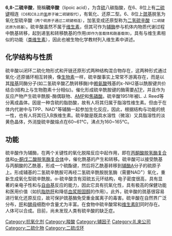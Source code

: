 
{{Chembox
| ImageFile = Lipoic acid.svg
| ImageSize =
| ImageFile1 = Lipoic-acid-3D-vdW.png
| IUPACName = (''R'')-5-(1,2-dithiolan-3-yl)pentanoic acid
| OtherNames = 
| Section1 = {{Chembox Identifiers
| CASNo = 1200-22-2
|  CASNo_Ref = {{cascite}}
| PubChem = 6112
| SMILES = OC(=O)CCCC[C@@H]1CCSS1
| MeSHName = Lipoic+acid
 }}
| Section2 = {{Chembox Properties
| Formula = C<sub>8</sub>H<sub>14</sub>O<sub>2</sub>S<sub>2</sub>
| MolarMass = 206.33 
| Appearance =
| Density =
| MeltingPt =
| BoilingPt =
 }}
| Section3 = {{Chembox Hazards
| Solubility =
| MainHazards =
| FlashPt =
| Autoignition =
 }}
<!--| Section4 = {{Chembox Pharmacology
| Bioavail = 30% (oral)<ref>{{cite journal |author=Teichert J, Hermann R, Ruus P, Preiss R |title=Plasma kinetics, metabolism, and urinary excretion of alpha-lipoic acid following oral administration in healthy volunteers |journal=J Clin Pharmacol |volume=43 |issue=11 |pages=1257–67 |year=2003 |month=November |pmid=14551180 |doi=10.1177/0091270003258654 |url=}}</ref>
 }}-->
}}

'''6,8-二硫辛酸'''，簡稱'''硫辛酸'''（lipoic acid），为含[[硫|硫]]八碳脂酸，在6、8位上有[[二硫键|二硫键]]相连<small>（C6和C8上的[[氢|氢]]原子被二硫键取代）</small>，有氧化、还原二型。6、8位上[[巯基|巯基]]脱氢为氧化型硫辛酸<small>（两个硫原子通过二硫键相连）</small>，加氢变成还原型称为[[二氢硫辛酸|二氢硫辛酸]]<small>（二硫键还原为巯基）</small>。硫辛酸虽然不属于[[维生素|维生素]]，但其可作为[[辅酶|辅酶]]参与机体内物质代谢过程中酰基转移，起到递氢和转移酰基的作用<small>(即作为氢载体和酰基载体)</small>，具有与维生素相似的功能（[[类维生素|类维生素]]），因此也被生物化学教材列入维生素中讲述。

== 化学结构与性质 ==
硫辛酸以闭环二硫化物形式和开链还原形式两种结构混合物存在，这两种形式通过氧化-还原循环相互转换，像[[生物素|生物素]]一样，硫辛酸事实上常常不游离存在，而是以其[[羧基|羧基]]同酶分子(如二氢硫辛酸乙酰转移酶)中[[赖氨酸|赖氨酸]]残基的ε-NH2基以酰胺键共价结合(结构上与生物胞素十分相似)。催化形成硫辛酰胺键的酶需要[[三磷酸腺苷|ATP]]，并且作为反应产物产生硫辛酰胺-酶偶联物、[[AMP|AMP]]和[[焦磷酸|焦磷酸]]。硫辛酸1951年被L. J. Reed等分离成晶体。因是一种含硫的脂肪酸，故有人将其归属于脂溶性维生素。但由于在体内代谢中与TPP、NAD<sup>+</sup>等辅酶一起参加生化反应，因此，根据结构与功能的统一性，也有人将其归入B族维生素。硫辛酸是既具水溶性（微溶）又具脂溶性的淡黄色晶体，外消旋硫辛酸熔点在60~61℃，沸点为160~165℃。

== 功能 ==
硫辛酸作为辅酶，在两个关键性的氧化脱羧反应中起作用，即在[[丙酮酸脱氢酶复合体|丙酮酸脱氢酶复合体]]和[[α-酮戊二酸脱氢酶复合体|α-酮戊二酸脱氢酶复合体]]中，催化酰基的产生和转移。硫辛酸可以接受酰基与丙酮酸的乙酰基，形成一个硫酯键，然后将乙酰基转移到[[辅酶A|辅酶A]]分子的硫原子上。形成辅基的二氢硫辛酰胺可再经二氢硫辛酰胺脱氢酶（需要NAD<sup>+</sup>）氧化，重新生成氧化型硫辛酰胺。α-硫辛酸含有双硫五元环结构，电子密度很高，具有显著的亲电子性和与[[自由基|自由基]]反应的能力，因此它具有抗氧化性，具有极高的保健功能和医用价值（如抗[[脂肪肝|脂肪肝]]和降低[[血浆|血浆]][[胆固醇|胆固醇]]的作用）。此外，硫辛酸的巯基很容易进行氧化还原反应，故可保护巯基酶免受重金属离子的毒害。硫辛酸在自然界广泛分布，[[肝|肝]]和[[酵母|酵母]]细胞中含量尤为丰富。在食物中硫辛酸常和[[维生素B1|维生素B1]]同时存在。人体可以合成。目前，尚未发现人类有硫辛酸的缺乏症。

{{酶辅因子}}
{{螯合剂}}
{{抗氧化剂}}

[[Category:抗氧化剂|Category:抗氧化剂]]
[[Category:羧酸|Category:羧酸]]
[[Category:辅因子|Category:辅因子]]
[[Category:礼来公司|Category:礼来公司]]
[[Category:二硫化物|Category:二硫化物]]
[[Category:二硫戊环|Category:二硫戊环]]